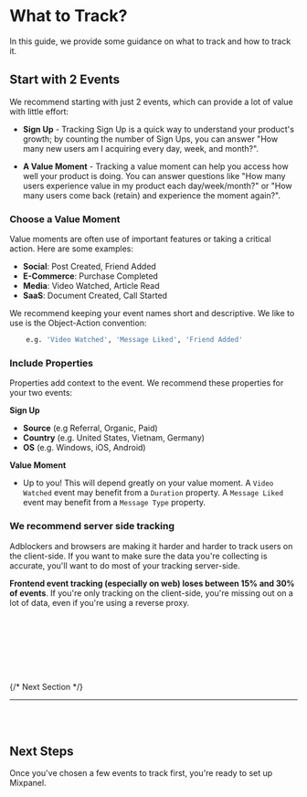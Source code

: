 
# What to Track?

In this guide, we provide some guidance on what to track and how to track it.

## Start with 2 Events
We recommend starting with just 2 events, which can provide a lot of value with little effort:

* **Sign Up** - Tracking Sign Up is a quick way to understand your product's growth; by counting the number 
of Sign Ups, you can answer "How many new users am I acquiring every day, week, and month?".

* **A Value Moment** - Tracking a value moment can help you access how well your product is doing. You can
answer questions like "How many users experience value in my product each day/week/month?" or
"How many users come back (retain) and experience the moment again?".

### Choose a Value Moment

Value moments are often use of important features or taking a critical action. Here are some examples:
* **Social**: Post Created, Friend Added
* **E-Commerce**: Purchase Completed
* **Media**: Video Watched, Article Read
* **SaaS**: Document Created, Call Started

We recommend keeping your event names short and descriptive. We like to use is the Object-Action convention:
```python
    e.g. 'Video Watched', 'Message Liked', 'Friend Added'
```

### Include Properties
Properties add context to the event. We recommend these properties for your two events:

**Sign Up**
  * **Source** (e.g Referral, Organic, Paid)
  * **Country** (e.g. United States, Vietnam, Germany) 
  * **OS** (e.g. Windows, iOS, Android) 

**Value Moment**
  * Up to you! This will depend greatly on your value moment. A `Video Watched` event may benefit from a `Duration` property.
  A `Message Liked` event may benefit from a `Message Type` property.

### We recommend server side tracking
Adblockers and browsers are making it harder and harder to track users on the client-side. 
If you want to make sure the data you're collecting is accurate, you'll want to do most of 
your tracking server-side.

**Frontend event tracking (especially on web) loses between 15% and 30% of events**. 
If you're only tracking on the client-side, you're missing out on a lot of data, even if you're 
using a reverse proxy.

<br></br><br></br><br></br>

{/* Next Section */}

<hr></hr>
<br></br>

<div class="bg-base100 p-0 rounded-xl">
    <h2 class="text-2xl font-medium mb-2 color:bg-purple200">Next Steps</h2>
    <p>Once you've chosen a few events to track first, you're ready to set up Mixpanel.</p>
    <br></br>
    <ExtendedButton title="Start Quickstart Guide" link="/docs/quickstart/install-mixpanel"></ExtendedButton>
</div>